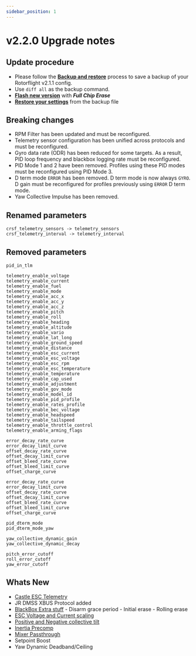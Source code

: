 ```yaml
---
sidebar_position: 1
---
```


# v2.2.0 Upgrade notes

## Update procedure
* Please follow the [**Backup and restore**](../setup/backup-and-restore.md) process to save a backup of your Rotorflight v2.1.1 config.
* Use `diff all` as the backup command.
* [**Flash new version**](../setup/flashing-the-firmware.mdx) with ***Full Chip Erase***
* [**Restore your settings**](../setup/backup-and-restore#loadrestore-config) from the backup file

## Breaking changes

- RPM Filter has been updated and must be reconfigured.
- Telemetry sensor configuration has been unified across protocols and must be reconfigured.
- Gyro data rate (ODR) has been reduced for some targets. As a result, PID loop frequency and blackbox logging rate must be reconfigured.
- PID Mode 1 and 2 have been removed. Profiles using these PID modes must be reconfigured using PID Mode 3.
- D term mode `ERROR` has been removed. D term mode is now always `GYRO`. D gain must be reconfigured for profiles previously using `ERROR` D term mode.
- Yaw Collective Impulse has been removed.

## Renamed parameters

```
crsf_telemetry_sensors -> telemetry_sensors
crsf_telemetry_interval -> telemetry_interval
```

## Removed parameters

```
pid_in_tlm

telemetry_enable_voltage
telemetry_enable_current
telemetry_enable_fuel
telemetry_enable_mode
telemetry_enable_acc_x
telemetry_enable_acc_y
telemetry_enable_acc_z
telemetry_enable_pitch
telemetry_enable_roll
telemetry_enable_heading
telemetry_enable_altitude
telemetry_enable_vario
telemetry_enable_lat_long
telemetry_enable_ground_speed
telemetry_enable_distance
telemetry_enable_esc_current
telemetry_enable_esc_voltage
telemetry_enable_esc_rpm
telemetry_enable_esc_temperature
telemetry_enable_temperature
telemetry_enable_cap_used
telemetry_enable_adjustment
telemetry_enable_gov_mode
telemetry_enable_model_id
telemetry_enable_pid_profile
telemetry_enable_rates_profile
telemetry_enable_bec_voltage
telemetry_enable_headspeed
telemetry_enable_tailspeed
telemetry_enable_throttle_control
telemetry_enable_arming_flags

error_decay_rate_curve
error_decay_limit_curve
offset_decay_rate_curve
offset_decay_limit_curve
offset_bleed_rate_curve
offset_bleed_limit_curve
offset_charge_curve

error_decay_rate_curve
error_decay_limit_curve
offset_decay_rate_curve
offset_decay_limit_curve
offset_bleed_rate_curve
offset_bleed_limit_curve
offset_charge_curve

pid_dterm_mode
pid_dterm_mode_yaw

yaw_collective_dynamic_gain
yaw_collective_dynamic_decay

pitch_error_cutoff
roll_error_cutoff
yaw_error_cutoff
```

## Whats New
* [Castle ESC Telemetry](../setup/esc-telemetry.mdx#castle-esc-telemetry)
* JR DMSS XBUS Protocol added
* [BlackBox Extra stuff](../configurator/tabs/blackbox#blackbox-configuration)
        - Disarm grace period
        - Initial erase
        - Rolling erase
* [ESC Voltage and Current scaling](../setup/esc-telemetry#calibrate-telemetry-values)
* [Positive and Negative collective tilt](../configurator/tabs/mixer#positive-and-negative-collective-tilt-correction)
* [Inertia Precomp](../configurator/tabs/profiles#inertia-precomp-gain)
* [Mixer Passthrough](../setup/setup-mixer.mdx#mixer-override)
* Setpoint Boost
* Yaw Dynamic Deadband/Ceiling
